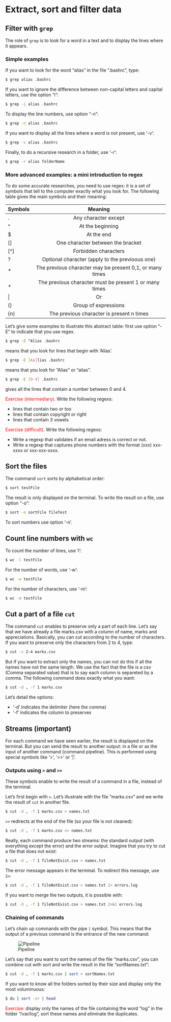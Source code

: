 # Extract, sort and filter data

## Filter with ```grep```

The role of ```grep``` is to look for a word in a text and to display the lines where it appears. 

### Simple examples

If you want to look for the word "alias" in the file ".bashrc", type:
```bash
$ grep alias .bashrc
```
If you want to ignore the difference between non-capital letters and capital letters, use the option "i":
```bash
$ grep -i alias .bashrc
```
To display the line numbers, use option "-n":
```bash
$ grep -n alias .bashrc
```
If you want to display all the lines where a word is not present, use '-v':
```bash
$ grep -v alias .bashrc
```
Finally, to do a recursive research in a folder, use '-r':
```bash
$ grep -r alias folderName
```

### More advanced examples: a mini introduction to regex

To do some accurate researches, you need to use regex: it is a set of symbols that tell to the computer exactly what you look for. The following table gives the main symbols and their meaning:

| Symbols  | Meaning          |
| :--------------- |:---------------:|
| .  |      Any character  except \n   |
| ^  | At the beginning  |
| $  | At the end        |
| [] | One character between the bracket|
| [^] | Forbidden characters|
| ?  | Optional character (apply to the previoous one)|
| \*  | The previous character may be present 0,1, or many times|
| \+  | The previous character must be present 1 or many times|
| \|  | Or |
| ()  | Group of expressions |
| {n}  | The previous character is present n times |

Let's give some examples to illustrate this abstract table: first use option "-E" to indicate that you use regex.

```bash
$ grep -E ^Alias .bashrc
```
means that you look for lines that begin with 'Alias'.

```bash
$ grep -E [Aa]lias .bashrc
```
means that you look for "Alias" or "alias".

```bash
$ grep -E [0-4] .bashrc
```
gives all the lines that contain a number between 0 and 4.

<span style="color:red">Exercise (intermediary)</span>. Write the following regexs:

- lines that contain two or too
- lines that contain copyright or right
- lines that contain 3 vowels

<span style="color:red">Exercise (difficult)</span>. Write the following regexs:

- Write a regexp that validates if an email adress is correct or not.
- Write a regexp that captures phone numbers with the format (xxx) xxx-xxxx or xxx-xxx-xxxx.

## Sort the files
The command ```sort``` sorts by alphabetical order:
```bash
$ sort testFile
```
The result is only displayed on the terminal. To write the result on a file, use option "-o":
```bash
$ sort -o sortFile fileTest
```
To sort numbers use option '-n'.

## Count line numbers with ```wc```
To count the number of lines, use 'l':
```bash
$ wc -l testFile
```
For the number of words, use '-w':
```bash
$ wc -w testFile
```
For the number of characters, use '-m':
```bash
$ wc -m testFile
```

## Cut a part of a file ```cut```

The command ```cut``` enables to preserve only a part of each line. Let's say that we have already a file marks.csv with a column of name, marks and appreciations. 
Basically, you can cut according to the number of characters. If you want to preserve only the characters from 2 to 4, type:
```bash
$ cut -c 2-4 marks.csv
```
But if you want to extract only the names, you can not do this if all the names have not the same length. We use the fact that the file is a csv (Comma separated value) that is to say each column is separeted by a comma. The following command does exactly what you want:
```bash
$ cut -d , -f 1 marks.csv
```
Let's detail the options:

- '-d' indicates the delimiter (here the comma)
- '-f' indicates the column to preservex

## Streams (important)

For each command we have seen earlier, the result is displayed on the terminal. But you can send the result to another output: in a file or as the input of another command (command pipeline). This is performed using special symbols like '>', '>>' or '|'.

### Outputs using ```>``` and ```>>```
These symbols enable to write the result of a command in a file, instead of the terminal. 

Let's first begin with ```>```. Let's illustrate with the file "marks.csv" and we write the result of ```cut``` in another file.
```bash
$ cut -d , -f 1 marks.csv > names.txt
```
```>>``` redirects at the end of the file (so your file is not cleaned):
```bash
$ cut -d , -f 1 marks.csv >> names.txt
```

Really, each command produce two streams: the standard output (with everything except the error) and the error output. Imagine that you try to cut a file that does not exist:
```bash
$ cut -d , -f 1 fileNotExist.csv > names.txt
```
The error message appears in the terminal. To redirect this message, use ```2>```:
```bash
$ cut -d , -f 1 fileNotExist.csv > names.txt 2> errors.log
```
If you want to merge the two outputs, it is possible with:
```bash
$ cut -d , -f 1 fileNotExist.csv > names.txt 2>&1 errors.log
```

### Chaining of commands

Let's chain up commands with the pipe ```|``` symbol. This means that the output of a previous command is the entrance of the new command:

![Pipeline](images/pipeline_commands.png)

Let's say that you want to sort the names of the file "marks.csv", you can combine cut with sort and write the result in the file "sortNames.txt":
```bash
$ cut -d , -f 1 marks.csv | sort > sortNames.txt
```

If you want to know all the folders sorted by their size and display only the most voluminuous:
```bash
$ du | sort -nr | head
```

<span style="color:red">Exercise</span>: display only the names of the file containing the word "log" in the folder "/var/log", sort these names and eliminate the duplicates.



